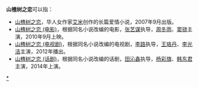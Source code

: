 '''山楂树之恋'''可以指：
*[[山楂树之恋|山楂树之恋]]，华人女作家[[艾米_(作家)|艾米]]创作的长篇爱情小说，2007年9月出版。
*[[山楂树之恋_(电影)|山楂树之恋 (电影)]]，根据同名小说改编的电影，[[张艺谋|张艺谋]]执导，[[周冬雨|周冬雨]]、[[窦骁|窦骁]]主演，2010年9月上映。
*[[山楂树之恋_(电视剧)|山楂树之恋 (电视剧)]]，根据同名小说改编的电视剧，[[李路_(导演)|李路]]执导，[[王珞丹|王珞丹]]、[[李光洁|李光洁]]主演，2012年播出。
*[[山楂树之恋_(话剧)|山楂树之恋 (话剧)]]，根据同名小说改编的话剧，[[田沁鑫|田沁鑫]]执导，[[杨彩旗|杨彩旗]]、[[韩东君|韩东君]]主演，2014年上演。

{{disambig|Cat=五字作品消歧义|S山}}

[[Category:山楂树之恋|*]]
